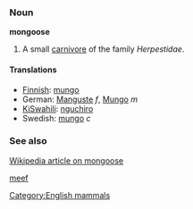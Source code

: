 ===Noun===
'''mongoose'''

# A small [[carnivore]] of the family ''Herpestidae''.

====Translations====
*[[Finnish]]: [[mungo]]
*German: [[Manguste]] ''f'', [[Mungo]] ''m''
*[[KiSwahili]]: [[nguchiro]]
*Swedish: [[mungo]] ''c''

===See also===
[[w:mongoose|Wikipedia article on mongoose]]

[[meef]]

[[Category:English mammals]]
